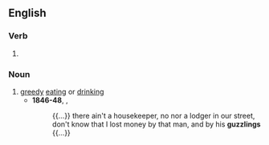 ==English==

===Verb===
{{head|en|verb form}}

# {{present participle of|en|guzzle|nocat=1}}

===Noun===
{{en-noun}}

# [[greedy]] [[eat]]ing or [[drink]]ing
#* '''1846-48''', {{w|Charles Dickens}}, ''{{w|Dombey and Son}}''
#*: {{...}} there ain't a housekeeper, no nor a lodger in our street, don't know that I lost money by that man, and by his '''guzzlings''' {{...}}